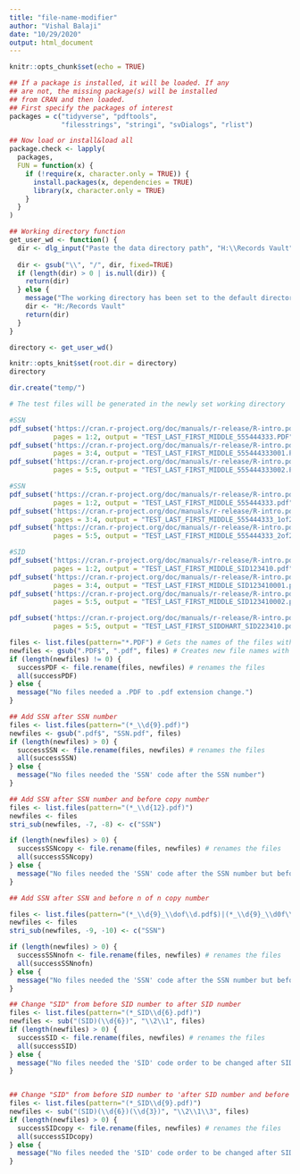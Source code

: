 ---
title: "file-name-modifier"
author: "Vishal Balaji"
date: "10/29/2020"
output: html_document
---

```{r setup, include=FALSE}

knitr::opts_chunk$set(echo = TRUE)

## If a package is installed, it will be loaded. If any 
## are not, the missing package(s) will be installed 
## from CRAN and then loaded.
## First specify the packages of interest
packages = c("tidyverse", "pdftools",
             "filesstrings", "stringi", "svDialogs", "rlist")

## Now load or install&load all
package.check <- lapply(
  packages,
  FUN = function(x) {
    if (!require(x, character.only = TRUE)) {
      install.packages(x, dependencies = TRUE)
      library(x, character.only = TRUE)
    }
  }
)

## Working directory function
get_user_wd <- function() {
  dir <- dlg_input("Paste the data directory path", "H:\\Records Vault")$res
  
  dir <- gsub("\\", "/", dir, fixed=TRUE)
  if (length(dir) > 0 | is.null(dir)) {
    return(dir)
  } else {
    message("The working directory has been set to the default directory: 'H:\\Records Vault'")
    dir <- "H:/Records Vault"
    return(dir)
  }
}

directory <- get_user_wd()

knitr::opts_knit$set(root.dir = directory)
directory

dir.create("temp/")
```

```{r test-file-generator, eval=FALSE, message=FALSE, include=FALSE, results=FALSE}
# The test files will be generated in the newly set working directory

#SSN
pdf_subset('https://cran.r-project.org/doc/manuals/r-release/R-intro.pdf',
           pages = 1:2, output = "TEST_LAST_FIRST_MIDDLE_555444333.PDF")
pdf_subset('https://cran.r-project.org/doc/manuals/r-release/R-intro.pdf',
           pages = 3:4, output = "TEST_LAST_FIRST_MIDDLE_555444333001.PDF")
pdf_subset('https://cran.r-project.org/doc/manuals/r-release/R-intro.pdf',
           pages = 5:5, output = "TEST_LAST_FIRST_MIDDLE_555444333002.PDF")

#SSN
pdf_subset('https://cran.r-project.org/doc/manuals/r-release/R-intro.pdf',
           pages = 1:2, output = "TEST_LAST_FIRST_MIDDLE_555444333.pdf")
pdf_subset('https://cran.r-project.org/doc/manuals/r-release/R-intro.pdf',
           pages = 3:4, output = "TEST_LAST_FIRST_MIDDLE_555444333_1of2.pdf")
pdf_subset('https://cran.r-project.org/doc/manuals/r-release/R-intro.pdf',
           pages = 5:5, output = "TEST_LAST_FIRST_MIDDLE_555444333_2of2.pdf")

#SID 
pdf_subset('https://cran.r-project.org/doc/manuals/r-release/R-intro.pdf',
           pages = 1:2, output = "TEST_LAST_FIRST_MIDDLE_SID123410.pdf")
pdf_subset('https://cran.r-project.org/doc/manuals/r-release/R-intro.pdf',
           pages = 3:4, output = "TEST_LAST_FIRST_MIDDLE_SID123410001.pdf")
pdf_subset('https://cran.r-project.org/doc/manuals/r-release/R-intro.pdf',
           pages = 5:5, output = "TEST_LAST_FIRST_MIDDLE_SID123410002.pdf")

pdf_subset('https://cran.r-project.org/doc/manuals/r-release/R-intro.pdf',
           pages = 5:5, output = "TEST_LAST_FIRST_SIDDHART_SID223410.pdf")
```

```{r extension-corrector}
files <- list.files(pattern="*.PDF") # Gets the names of the files with .PDF extensions
newfiles <- gsub(".PDF$", ".pdf", files) # Creates new file names with replaced .pdf extension
if (length(newfiles) != 0) {
  successPDF <- file.rename(files, newfiles) # renames the files
  all(successPDF)
} else {
  message("No files needed a .PDF to .pdf extension change.")
}
```

```{r ssn-name}
## Add SSN after SSN number
files <- list.files(pattern="(*_\\d{9}.pdf)")
newfiles <- gsub(".pdf$", "SSN.pdf", files)
if (length(newfiles) > 0) {
  successSSN <- file.rename(files, newfiles) # renames the files
  all(successSSN)
} else {
  message("No files needed the 'SSN' code after the SSN number")
}

## Add SSN after SSN number and before copy number
files <- list.files(pattern="(*_\\d{12}.pdf)")
newfiles <- files
stri_sub(newfiles, -7, -8) <- c("SSN")

if (length(newfiles) > 0) {
  successSSNcopy <- file.rename(files, newfiles) # renames the files
  all(successSSNcopy)
} else {
  message("No files needed the 'SSN' code after the SSN number but before copy number")
}

## Add SSN after SSN and before n of n copy number

files <- list.files(pattern="(*_\\d{9}_\\dof\\d.pdf$)|(*_\\d{9}_\\d0f\\d.pdf$)|(*_\\d{9}_\\dOf\\d.pdf$)")
newfiles <- files
stri_sub(newfiles, -9, -10) <- c("SSN")

if (length(newfiles) > 0) {
  successSSNnofn <- file.rename(files, newfiles) # renames the files
  all(successSSNnofn)
} else {
  message("No files needed the 'SSN' code after the SSN number but before n of n copy number")
}
```

```{r sid-name}
## Change "SID" from before SID number to after SID number
files <- list.files(pattern="(*_SID\\d{6}.pdf)")
newfiles <- sub("(SID)(\\d{6})", "\\2\\1", files)
if (length(newfiles) > 0) {
  successSID <- file.rename(files, newfiles) # renames the files
  all(successSID)
} else {
  message("No files needed the 'SID' code order to be changed after SID number")
}


## Change "SID" from before SID number to 'after SID number and before copy number'
files <- list.files(pattern="(*_SID\\d{9}.pdf)")
newfiles <- sub("(SID)(\\d{6})(\\d{3})", "\\2\\1\\3", files)
if (length(newfiles) > 0) {
  successSIDcopy <- file.rename(files, newfiles) # renames the files
  all(successSIDcopy)
} else {
  message("No files needed the 'SID' code order to be changed after SID number but before copy number")
}
```


